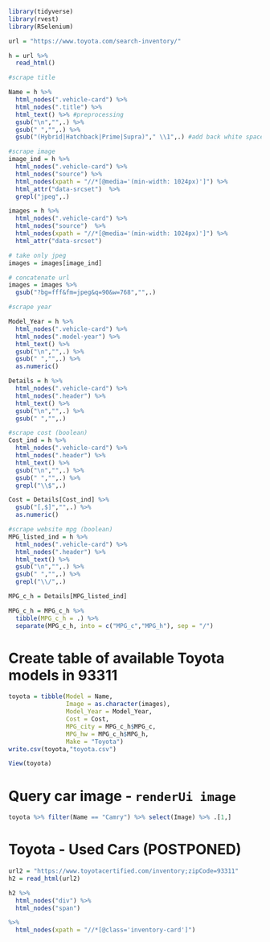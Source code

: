 ```r
library(tidyverse)
library(rvest)
library(RSelenium)
```

```r
url = "https://www.toyota.com/search-inventory/"

h = url %>% 
  read_html()

#scrape title

Name = h %>% 
  html_nodes(".vehicle-card") %>% 
  html_nodes(".title") %>% 
  html_text() %>% #preprocessing 
  gsub("\n","",.) %>% 
  gsub(" ","",.) %>% 
  gsub("(Hybrid|Hatchback|Prime|Supra)"," \\1",.) #add back white space between names

#scrape image
image_ind = h %>% 
  html_nodes(".vehicle-card") %>% 
  html_nodes("source") %>% 
  html_nodes(xpath = "//*[@media='(min-width: 1024px)']") %>% 
  html_attr("data-srcset")  %>% 
  grepl("jpeg",.)

images = h %>% 
  html_nodes(".vehicle-card") %>% 
  html_nodes("source")  %>% 
  html_nodes(xpath = "//*[@media='(min-width: 1024px)']") %>% 
  html_attr("data-srcset")

# take only jpeg
images = images[image_ind]

# concatenate url
images = images %>% 
  gsub("?bg=fff&fm=jpeg&q=90&w=768","",.)

#scrape year

Model_Year = h %>% 
  html_nodes(".vehicle-card") %>% 
  html_nodes(".model-year") %>%
  html_text() %>% 
  gsub("\n","",.) %>% 
  gsub(" ","",.) %>% 
  as.numeric()

Details = h %>% 
  html_nodes(".vehicle-card") %>% 
  html_nodes(".header") %>%
  html_text() %>% 
  gsub("\n","",.) %>% 
  gsub(" ","",.)

#scrape cost (boolean)
Cost_ind = h %>% 
  html_nodes(".vehicle-card") %>% 
  html_nodes(".header") %>%
  html_text() %>% 
  gsub("\n","",.) %>% 
  gsub(" ","",.) %>% 
  grepl("\\$",.)

Cost = Details[Cost_ind] %>% 
  gsub("[,$]","",.) %>% 
  as.numeric()

#scrape website mpg (boolean)
MPG_listed_ind = h %>% 
  html_nodes(".vehicle-card") %>% 
  html_nodes(".header") %>%
  html_text() %>% 
  gsub("\n","",.) %>% 
  gsub(" ","",.) %>% 
  grepl("\\/",.)

MPG_c_h = Details[MPG_listed_ind]

MPG_c_h = MPG_c_h %>% 
  tibble(MPG_c_h = .) %>% 
  separate(MPG_c_h, into = c("MPG_c","MPG_h"), sep = "/")
```

# Create table of available Toyota models in 93311
```r
toyota = tibble(Model = Name, 
                Image = as.character(images),
                Model_Year = Model_Year,
                Cost = Cost,
                MPG_city = MPG_c_h$MPG_c,
                MPG_hw = MPG_c_h$MPG_h,
                Make = "Toyota")
write.csv(toyota,"toyota.csv")

View(toyota)
```
# Query car image - `renderUi image`
```r
toyota %>% filter(Name == "Camry") %>% select(Image) %>% .[1,]
```

# Toyota - Used Cars (POSTPONED)
```r
url2 = "https://www.toyotacertified.com/inventory;zipCode=93311"
h2 = read_html(url2)

h2 %>% 
  html_nodes("div") %>% 
  html_nodes("span")

%>% 
  html_nodes(xpath = "//*[@class='inventory-card']")
  
```